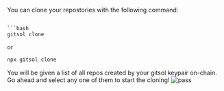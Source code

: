 You can clone your repostories with the following command:

````

```bash
gitsol clone
````

or

```bash
npx gitsol clone
```

You will be given a list of all repos created by your gitsol keypair on-chain. Go ahead and select any one of them to start the cloning!
<img src="clone.png" alt="pass" />
